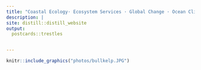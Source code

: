 ```yaml
---
title: "Coastal Ecology· Ecosystem Services · Global Change · Ocean Climate Solutions"
description: |
site: distill::distill_website
output:
  postcards::trestles


---
```



```r
knitr::include_graphics("photos/bullkelp.JPG")
```

